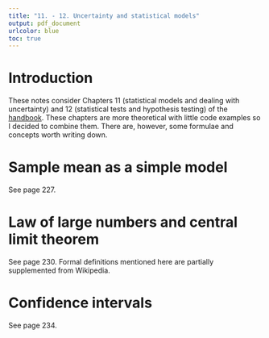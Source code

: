 ```yaml
---
title: "11. - 12. Uncertainty and statistical models"
output: pdf_document
urlcolor: blue
toc: true
---
```


\newpage
# Introduction

These notes consider Chapters 11 (statistical models and dealing with uncertainty) and 12 (statistical tests and hypothesis testing) of the [handbook](https://emotion.utu.fi/tilastotiede/). These chapters are more theoretical with little code examples so I decided to combine them. There are, however, some formulae and concepts worth writing down.

# Sample mean as a simple model

See page 227.

```{=latex}
Suppose we have $n$ measurements $x_1,x_2,\dots,x_n$ with a sample mean of $\hat{x}=\frac{1}{n}\sum_{i=1}^nx_i$. The simplest estimate for the error is the Sum of Squares (SoS) defined as

\begin{displaymath}
SoS=\sum_{i=1}^n(x_i-\hat{x})^2.
\end{displaymath}

Squaring makes sure that each term of the sum stays non-negative and, therefore, describes the squared "distance" of each measurement to the sample mean. The SoS is a very rough estimate and not that usable as the value tends to increase while $n$ increases. A better estimate is the Mean Squared Error (MSE), which is the SoS divided by $n$. In other words, MSE is the mean of the squares of the errors defined as

\begin{displaymath}
MSE=\frac{1}{n}\sum_{i=1}^n(x_i-\hat{x})^2.
\end{displaymath}

This estimate is already better but in the wrong dimension (squared) compared to the measurements. More meaningful estimate of the error can be achieved by taking the square root of the MSE i.e. $\sqrt{MSE}$.

Looking back to Chapter 6 (pages 116-117) we can see that the MSE is the population variance ($\sigma^2$) and $\sqrt{MSE}$ is the standard deviation ($\sigma$) \textbf{if} the measurements cover the whole population.
```

# Law of large numbers and central limit theorem

See page 230. Formal definitions mentioned here are partially supplemented from Wikipedia.

```{=latex}
Suppose we have an infinite sequence of independent and identically distributed random variables $X_1, X_2, \dots, X_n$ with expected values $E(X_1)=E(X_2)=\dots=\mu<\infty$. The law of large numbers (LLS) states that the sample mean

\begin{displaymath}
\hat{X_n}=\frac{1}{n}(X_1+\cdots+X_n)
\end{displaymath}

converges to the expected value of the population i.e.

\begin{displaymath}
\hat{X_n}\rightarrow\mu \;\mathrm{as}\; n\rightarrow\infty.
\end{displaymath}

In other words, the expected value of the population can be estimated using the sample mean if the amount of samples is large enough. This, however, does not tell us anything about the precision of the estimate. In practice, it is impossible to draw infinite amount samples meaning some uncertainty always remains.

\newpage
In addition, the central limit theorem (CLT) states that, $\mathrm{as}\; n\rightarrow\infty$

\begin{displaymath}
\hat{X_n}\sim N(\mu,\frac{\sigma^2}{n}),
\end{displaymath}

where $\sigma^2$ is the variance of the population.

In summary, as $n\rightarrow\infty$, the LLS states that the sample average converges to the expected value of the population and the CLT states that the distribution of $\hat{X_n}$ gets arbitrarily close to the normal distribution \emph{regardless\footnote{See Figure 11.6. in page 231.}} of the original distribution of $X_i$. Additionally, we now have an error estimate for the precision of the mean for the finite sample size, namely the standard error of the (sample) mean (SEM)

\begin{displaymath}
\sigma_{\hat{x}}=\frac{\sigma }{\sqrt{n}}
\end{displaymath}

which is the standard deviation of the distribution of $\hat{X_n}$. The SEM is the estimate for how close the sample mean is to the expected value of the population. We can immediately see that the precision increases when the sample size increases or the variance of the population decreases. Note, though, that the the increase in precision by drawing more samples is not linear but slower i.e. a square root of $n$.
```

# Confidence intervals

See page 234.
```{=latex}
By definition of the normal distribution, about $68.27$ \% of the values are within one standard deviation from the expected value ($\mu\pm\sigma$). This is illustrated in the figure below. A confidence interval (CI) is the interval where a parameter being estimated can typically be found (with a certain confidence level). For instance, in case of our expected value, $68.27$ \% of the possible values for the sample mean are within one SEM from the expected value of the population. This \textbf{does not} mean that the probability to find the expected value of the population within $\pm\sigma$ interval is $68.27$ \%! It merely states that, if an infinitely many samples were drawn, a sample mean would be within the CI $68.27$ \% of the cases. Of course, more sensible confidence levels are usually used. For instance, a 95 \% confidence level corresponds to roughly $\pm2\sigma$ interval (1.96 to be more precise). Additionally, when the standard deviation of the population is not known (required to calculate the SEM), the Student's $t$-distribution can be used to model the distribution of the sample means.

\begin{figure}
\centering
\includegraphics[width=0.6\textwidth]{Standard_deviation_diagram_micro.pdf}
\caption{For the normal distribution, the values less than one standard deviation away from the mean account for 68.27 \% of the set; while two standard deviations from the mean account for 95.45 \%; and three standard deviations account for 99.73 \%. (Wikipedia/Ainali)}
\end{figure}

\clearpage
```
